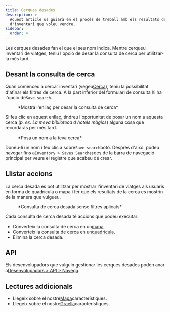 ```yaml
---
title: Cerques desades
description: >-
  Aquest article us guiarà en el procés de treball amb els resultats de la cerca
  d'inventari que voleu vendre.
sidebar:
  order: 4
---
```


Les cerques desades fan el que el seu nom indica. Mentre cerqueu inventari de viatges, teniu l'opció de desar la consulta de cerca per utilitzar-la més tard.

## Desant la consulta de cerca

Quan comenceu a cercar inventari (vegeu[Cerca](/studio/search)), teniu la possibilitat d'afinar els filtres de cerca.
A la part inferior del formulari de consulta hi ha l'opció de`Save search`.

<figure>
  <CloudinaryImage width="350" height="329" resize="scale" quality="best" alt="Desa una cerca" src="academy/save-search" errorImage="noimage_opaque_nyrtl0.png" />

  <figcaption>*Mostra l'enllaç per desar la consulta de cerca*</figcaption>
</figure>


Si feu clic en aquest enllaç, tindreu l'oportunitat de posar un nom a aquesta cerca (*p. ex. La meva biblioteca d'hotels màgics*) alguna cosa que recordaràs per més tard.

<figure>
  <CloudinaryImage width="350" height="329" resize="scale" quality="best" alt="Posa un nom a la teva cerca" src="academy/name-save-search" errorImage="noimage_opaque_nyrtl0.png" />

  <figcaption>*Posa un nom a la teva cerca*</figcaption>
</figure>


Doneu-li un nom i feu clic a sobre`Save search`botó. Després d'això, podeu navegar fins a`Inventory > Saves Searches`des de la barra de navegació principal per veure el registre que acabeu de crear.

## Llistar accions

La cerca desada es pot utilitzar per mostrar l'inventari de viatges als usuaris en forma de quadrícula o mapa i fer que els resultats de la cerca es mostrin de la manera que vulgueu.

<figure>
  <CloudinaryImage width="700" height="939" resize="scale" quality="best" alt="Accions de cerca desades" src="academy/saved-search-actions" errorImage="noimage_opaque_nyrtl0.png" />

  <figcaption>*Consulta de cerca desada sense filtres aplicats*</figcaption>
</figure>


Cada consulta de cerca desada té accions que podeu executar:

* Converteix la consulta de cerca en un[mapa](/studio/maps).
* Converteix la consulta de cerca en un[quadrícula](/studio/grids).
* Elimina la cerca desada.

## API

Els desenvolupadors que vulguin gestionar les cerques desades poden anar a[Desenvolupadors > API > Navega](/developers/apis/#browse-api).

## Lectures addicionals

* Llegeix sobre el nostre[Mapa](/studio/maps)característiques.
* Llegeix sobre el nostre[Graella](/studio/grids)característiques.

